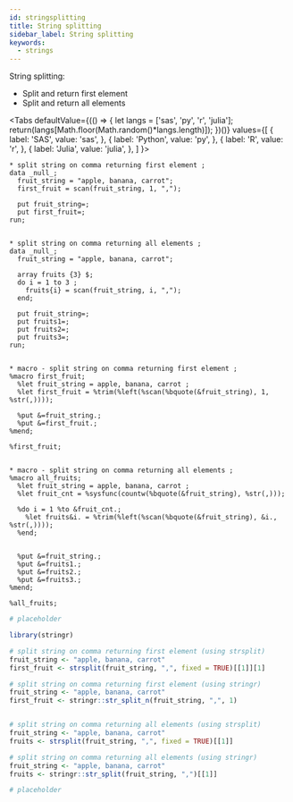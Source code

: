 ```yaml
---
id: stringsplitting
title: String splitting
sidebar_label: String splitting
keywords:
  - strings
---
```


String splitting:
- Split and return first element
- Split and return all elements


<Tabs
  defaultValue={(() => {
    let langs = ['sas', 'py', 'r', 'julia'];
    return(langs[Math.floor(Math.random()*langs.length)]);
  })()}
  values={[
    { label: 'SAS', value: 'sas', },
    { label: 'Python', value: 'py', },
    { label: 'R', value: 'r', },
    { label: 'Julia', value: 'julia', },
  ]
}>
<TabItem value="sas">

```sas
* split string on comma returning first element ;
data _null_;
  fruit_string = "apple, banana, carrot";
  first_fruit = scan(fruit_string, 1, ",");

  put fruit_string=;
  put first_fruit=;
run;


* split string on comma returning all elements ;
data _null_;
  fruit_string = "apple, banana, carrot";

  array fruits {3} $;
  do i = 1 to 3 ;
  	fruits{i} = scan(fruit_string, i, ",");
  end;

  put fruit_string=;
  put fruits1=;
  put fruits2=;
  put fruits3=;
run;


* macro - split string on comma returning first element ;
%macro first_fruit;
  %let fruit_string = apple, banana, carrot ;
  %let first_fruit = %trim(%left(%scan(%bquote(&fruit_string), 1, %str(,))));

  %put &=fruit_string.;
  %put &=first_fruit.;
%mend;

%first_fruit;


* macro - split string on comma returning all elements ;
%macro all_fruits;
  %let fruit_string = apple, banana, carrot ;
  %let fruit_cnt = %sysfunc(countw(%bquote(&fruit_string), %str(,)));

  %do i = 1 %to &fruit_cnt.;
    %let fruits&i. = %trim(%left(%scan(%bquote(&fruit_string), &i., %str(,))));
  %end;


  %put &=fruit_string.;
  %put &=fruits1.;
  %put &=fruits2.;
  %put &=fruits3.;
%mend;

%all_fruits;
```

</TabItem>
<TabItem value="py">

```py
# placeholder
```

</TabItem>
<TabItem value="r">

```r
library(stringr)

# split string on comma returning first element (using strsplit)
fruit_string <- "apple, banana, carrot"
first_fruit <- strsplit(fruit_string, ",", fixed = TRUE)[[1]][1]

# split string on comma returning first element (using stringr)
fruit_string <- "apple, banana, carrot"
first_fruit <- stringr::str_split_n(fruit_string, ",", 1)


# split string on comma returning all elements (using strsplit)
fruit_string <- "apple, banana, carrot"
fruits <- strsplit(fruit_string, ",", fixed = TRUE)[[1]]

# split string on comma returning all elements (using stringr)
fruit_string <- "apple, banana, carrot"
fruits <- stringr::str_split(fruit_string, ",")[[1]]
```

</TabItem>
<TabItem value="julia">

```julia
# placeholder
```

</TabItem>
</Tabs>
